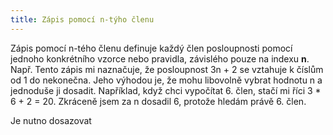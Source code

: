 ```yaml
---
title: Zápis pomocí n-týho členu
---
```


Zápis pomocí n-tého členu definuje každý člen posloupnosti pomocí jednoho konkrétního vzorce nebo pravidla, závislého pouze na indexu **n**. Např.
<Latex formula="(3n + 2)^\infty _{n=1}" />
Tento zápis mi naznačuje, že posloupnost 3n + 2 se vztahuje k číslům od 1 do nekonečna.
Jeho výhodou je, že mohu libovolně vybrat hodnotu n a jednoduše ji dosadit.
Například, když chci vypočítat 6. člen, stačí mi říci 3 * 6 + 2 = 20.  Zkráceně jsem za n dosadil 6, protože hledám právě 6. člen.


<CardGrid>
    <Card title="Pozor" icon="warning">
        Je nutno dosazovat <Latex formula="n \in \N" />
    </Card>
</CardGrid>